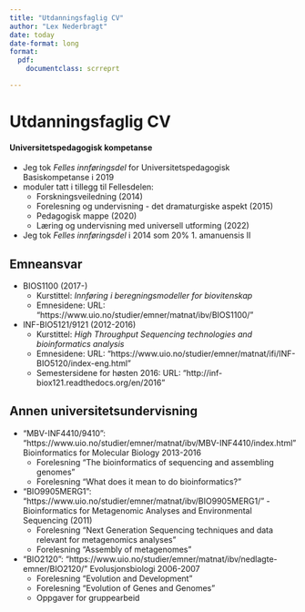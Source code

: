 ```yaml
---
title: "Utdanningsfaglig CV"
author: "Lex Nederbragt"
date: today
date-format: long
format:
  pdf:
    documentclass: scrreprt

---
```


# Utdanningsfaglig CV {.unnumbered}

<!-- 
Utdanningsfaglig CV (maks fire A4 sider) skal inneholde en kortfattet oversikt over personalia, utdanning, universitetspedagogisk basiskompetanse og relevant pedagogisk erfaring. Det må av utdanningsfaglig CV tydelig framgå når du fikk fast ansettelse ved UiO.
 -->

#### Universitetspedagogisk kompetanse

<!-- Synkroniser med vedlegg.md -->
<!-- https://app.uio.no/fup/historikk -->

* Jeg tok *Felles innføringsdel* for Universitetspedagogisk Basiskompetanse i 2019
* moduler tatt i tillegg til Fellesdelen:
  * Forskningsveiledning (2014)
  * Forelesning og undervisning - det dramaturgiske aspekt (2015)
  * Pedagogisk mappe (2020)
  * Læring og undervisning med universell utforming (2022)
* Jeg tok *Felles innføringsdel* i 2014 som 20% 1. amanuensis II


## Emneansvar

* BIOS1100 (2017-)
  * Kurstittel: _Innføring i beregningsmodeller for biovitenskap_
  * Emnesidene: URL: "https://www.uio.no/studier/emner/matnat/ibv/BIOS1100/"
  
* INF-BIO5121/9121 (2012-2016)
  * Kurstittel: _High Throughput Sequencing technologies and bioinformatics analysis_
  * Emnesidene: URL: "https://www.uio.no/studier/emner/matnat/ifi/INF-BIO5120/index-eng.html"
  * Semestersidene for høsten 2016: URL: "http://inf-biox121.readthedocs.org/en/2016"

## Annen universitetsundervisning ##

* "MBV-INF4410/9410": "https://www.uio.no/studier/emner/matnat/ibv/MBV-INF4410/index.html" Bioinformatics for Molecular Biology 2013-2016
  * Forelesning "The bioinformatics of sequencing and assembling genomes"
  * Forelesning "What does it mean to do bioinformatics?"
* "BIO9905MERG1": "https://www.uio.no/studier/emner/matnat/ibv/BIO9905MERG1/" - Bioinformatics for Metagenomic Analyses and Environmental Sequencing (2011)
  * Forelesning "Next Generation Sequencing techniques and data relevant for metagenomics analyses"
  * Forelesning "Assembly of metagenomes"
* "BIO2120": "https://www.uio.no/studier/emner/matnat/ibv/nedlagte-emner/BIO2120/" Evolusjonsbiologi 2006-2007
  * Forelesning "Evolution and Development"
  * Forelesning "Evolution of Genes and Genomes"
  * Oppgaver for gruppearbeid

